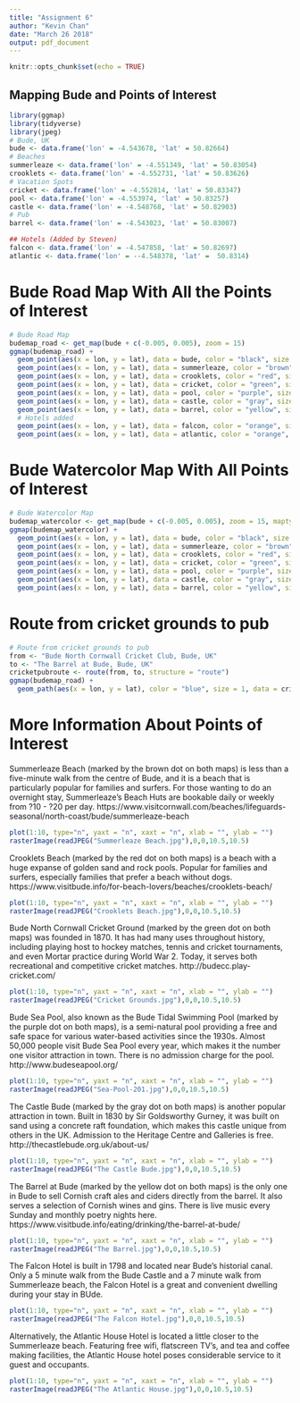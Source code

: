 ---
title: "Assignment 6"
author: "Kevin Chan"
date: "March 26 2018"
output: pdf_document
---

```{r setup, include=FALSE}
knitr::opts_chunk$set(echo = TRUE)
```

## Mapping Bude and Points of Interest

```{r}
library(ggmap)
library(tidyverse)
library(jpeg)
# Bude, UK
bude <- data.frame('lon' = -4.543678, 'lat' = 50.82664)
# Beaches
summerleaze <- data.frame('lon' = -4.551349, 'lat' = 50.83054)
crooklets <- data.frame('lon' = -4.552731, 'lat' = 50.83626)
# Vacation Spots
cricket <- data.frame('lon' = -4.552814, 'lat' = 50.83347)
pool <- data.frame('lon' = -4.553974, 'lat' = 50.83257)
castle <- data.frame('lon' = -4.548768, 'lat' = 50.82903)
# Pub
barrel <- data.frame('lon' = -4.543023, 'lat' = 50.83007)

## Hotels (Added by Steven)
falcon <- data.frame('lon' = -4.547858, 'lat' = 50.82697)
atlantic <- data.frame('lon' = --4.548378, 'lat' =  50.8314)
```

# Bude Road Map With All the Points of Interest
```{r}
# Bude Road Map
budemap_road <- get_map(bude + c(-0.005, 0.005), zoom = 15)
ggmap(budemap_road) + 
  geom_point(aes(x = lon, y = lat), data = bude, color = "black", size = 2) + 
  geom_point(aes(x = lon, y = lat), data = summerleaze, color = "brown", size = 2) + 
  geom_point(aes(x = lon, y = lat), data = crooklets, color = "red", size = 2) + 
  geom_point(aes(x = lon, y = lat), data = cricket, color = "green", size = 2) + 
  geom_point(aes(x = lon, y = lat), data = pool, color = "purple", size = 2) + 
  geom_point(aes(x = lon, y = lat), data = castle, color = "gray", size = 2) + 
  geom_point(aes(x = lon, y = lat), data = barrel, color = "yellow", size = 2)+
  # Hotels added 
  geom_point(aes(x = lon, y = lat), data = falcon, color = "orange", size = 2)+
  geom_point(aes(x = lon, y = lat), data = atlantic, color = "orange", size = 2)
```

# Bude Watercolor Map With All Points of Interest
```{r}
# Bude Watercolor Map
budemap_watercolor <- get_map(bude + c(-0.005, 0.005), zoom = 15, maptype = 'watercolor')
ggmap(budemap_watercolor) + 
  geom_point(aes(x = lon, y = lat), data = bude, color = "black", size = 2) + 
  geom_point(aes(x = lon, y = lat), data = summerleaze, color = "brown", size = 2) + 
  geom_point(aes(x = lon, y = lat), data = crooklets, color = "red", size = 2) + 
  geom_point(aes(x = lon, y = lat), data = cricket, color = "green", size = 2) + 
  geom_point(aes(x = lon, y = lat), data = pool, color = "purple", size = 2) + 
  geom_point(aes(x = lon, y = lat), data = castle, color = "gray", size = 2) + 
  geom_point(aes(x = lon, y = lat), data = barrel, color = "yellow", size = 2)
```

# Route from cricket grounds to pub
```{r}
# Route from cricket grounds to pub
from <- "Bude North Cornwall Cricket Club, Bude, UK"
to <- "The Barrel at Bude, Bude, UK"
cricketpubroute <- route(from, to, structure = "route")
ggmap(budemap_road) + 
  geom_path(aes(x = lon, y = lat), color = "blue", size = 1, data = cricketpubroute, lineend = "round")
```

\newpage

# More Information About Points of Interest


Summerleaze Beach (marked by the brown dot on both maps) is less than a five-minute walk from the centre of Bude, and it is a beach that is particularly popular for families and surfers. For those wanting to do an overnight stay, Summerleaze's Beach Huts are bookable daily or weekly from ?10 - ?20 per day. https://www.visitcornwall.com/beaches/lifeguards-seasonal/north-coast/bude/summerleaze-beach

```{r}
plot(1:10, type="n", yaxt = "n", xaxt = "n", xlab = "", ylab = "")
rasterImage(readJPEG("Summerleaze Beach.jpg"),0,0,10.5,10.5)
```

\newpage

Crooklets Beach (marked by the red dot on both maps) is a beach with a huge expanse of golden sand and rock pools. Popular for families and surfers, especially families that prefer a beach without dogs. https://www.visitbude.info/for-beach-lovers/beaches/crooklets-beach/


```{r}
plot(1:10, type="n", yaxt = "n", xaxt = "n", xlab = "", ylab = "")
rasterImage(readJPEG("Crooklets Beach.jpg"),0,0,10.5,10.5)
```

\newpage

Bude North Cornwall Cricket Ground (marked by the green dot on both maps) was founded in 1870. It has had many uses throughout history, including playing host to hockey matches, tennis and cricket tournaments, and even Mortar practice during World War 2. Today, it serves both recreational and competitive cricket matches. http://budecc.play-cricket.com/

```{r}
plot(1:10, type="n", yaxt = "n", xaxt = "n", xlab = "", ylab = "")
rasterImage(readJPEG("Cricket Grounds.jpg"),0,0,10.5,10.5)
```

\newpage

Bude Sea Pool, also known as the Bude Tidal Swimming Pool (marked by the purple dot on both maps), is a semi-natural pool providing a free and safe space for various water-based activities since the 1930s. Almost 50,000 people visit Bude Sea Pool every year, which makes it the number one visitor attraction in town. There is no admission charge for the pool. http://www.budeseapool.org/

```{r}
plot(1:10, type="n", yaxt = "n", xaxt = "n", xlab = "", ylab = "")
rasterImage(readJPEG("Sea-Pool-201.jpg"),0,0,10.5,10.5)
```

\newpage

The Castle Bude (marked by the gray dot on both maps) is another popular attraction in town. Built in 1830 by Sir Goldsworthy Gurney, it was built on sand using a concrete raft foundation, which makes this castle unique from others in the UK. Admission to the Heritage Centre and Galleries is free. http://thecastlebude.org.uk/about-us/

```{r}
plot(1:10, type="n", yaxt = "n", xaxt = "n", xlab = "", ylab = "")
rasterImage(readJPEG("The Castle Bude.jpg"),0,0,10.5,10.5)
```

\newpage

The Barrel at Bude (marked by the yellow dot on both maps) is the only one in Bude to sell Cornish craft ales and ciders directly from the barrel. It also serves a selection of Cornish wines and gins. There is live music every Sunday and monthly poetry nights here. https://www.visitbude.info/eating/drinking/the-barrel-at-bude/

```{r}
plot(1:10, type="n", yaxt = "n", xaxt = "n", xlab = "", ylab = "")
rasterImage(readJPEG("The Barrel.jpg"),0,0,10.5,10.5)
```


\newpage

The Falcon Hotel is built in 1798 and located near Bude's historial canal. Only a 5 minute walk from the Bude Castle and a 7 minute walk from Summerleaze beach, the Falcon Hotel is a great and convenient dwelling during your stay in BUde.

```{r}
plot(1:10, type="n", yaxt = "n", xaxt = "n", xlab = "", ylab = "")
rasterImage(readJPEG("The Falcon Hotel.jpg"),0,0,10.5,10.5)
```


\newpage

Alternatively, the Atlantic House Hotel is located a little closer to the Summerleaze beach. Featuring free wifi, flatscreen TV's, and tea and coffee making facilities, the Atlantic House hotel poses considerable service to it guest and occupants.

```{r}
plot(1:10, type="n", yaxt = "n", xaxt = "n", xlab = "", ylab = "")
rasterImage(readJPEG("The Atlantic House.jpg"),0,0,10.5,10.5)
```